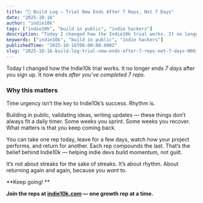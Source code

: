 ```yaml
---
title: "🧱 Build Log — Trial Now Ends After 7 Reps, Not 7 Days"
date: "2025-10-16"
author: "indie10k"
tags: ["indie10k", "build in public", "indie hackers"]
description: "Today I changed how the Indie10k trial works. It no longer ends 7 days after you sign up. It now ends after you’ve completed 7 reps. Why this matters Time..."
keywords: ["indie10k", "build in public", "indie hackers"]
publishedTime: "2025-10-16T00:00:00.000Z"
slug: "2025-10-16-build-log-trial-now-ends-after-7-reps-not-7-days-W06jfhvqyfgqd8im6SrO"
---
```


Today I changed how the Indie10k trial works.
It no longer ends *7 days* after you sign up.
It now ends *after you’ve completed 7 reps.*
### Why this matters

Time urgency isn’t the key to Indie10k’s success.
Rhythm is.

Building in public, validating ideas, writing updates — these things don’t always fit a daily timer. Some weeks you sprint. Some weeks you recover. What matters is that you keep coming back.

You can take one rep today, leave for a few days, watch how your project performs, and return for another.
Each rep compounds the last.
That’s the belief behind Indie10k — helping indie devs build momentum, not guilt.

It’s not about streaks for the sake of streaks.
It’s about rhythm.
About returning again and again, because you *want* to.

**Keep going! **

**Join the reps at **[**indie10k.com**](http://indie10k.com)** — one growth rep at a time.**